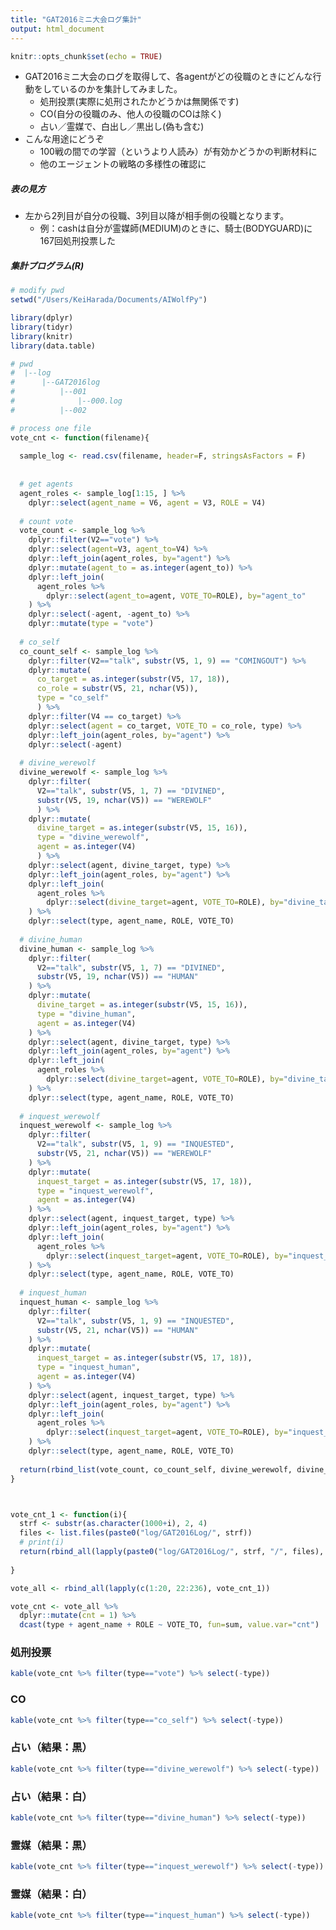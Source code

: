 ```yaml
---
title: "GAT2016ミニ大会ログ集計"
output: html_document
---
```


```r
knitr::opts_chunk$set(echo = TRUE)
```


* GAT2016ミニ大会のログを取得して、各agentがどの役職のときにどんな行動をしているのかを集計してみました。
	* 処刑投票(実際に処刑されたかどうかは無関係です)
	* CO(自分の役職のみ、他人の役職のCOは除く)
	* 占い／霊媒で、白出し／黒出し(偽も含む)
	
* こんな用途にどうぞ  
	* 100戦の間での学習（というより人読み）が有効かどうかの判断材料に
	* 他のエージェントの戦略の多様性の確認に

##### 表の見方

* 左から2列目が自分の役職、3列目以降が相手側の役職となります。
	* 例：cashは自分が霊媒師(MEDIUM)のときに、騎士(BODYGUARD)に167回処刑投票した
	

##### 集計プログラム(R)

```r
# modify pwd
setwd("/Users/KeiHarada/Documents/AIWolfPy")

library(dplyr)
library(tidyr)
library(knitr)
library(data.table)

# pwd
#  |--log
#      |--GAT2016log
#          |--001
#              |--000.log
#          |--002

# process one file
vote_cnt <- function(filename){
  
  sample_log <- read.csv(filename, header=F, stringsAsFactors = F)
  
  
  # get agents
  agent_roles <- sample_log[1:15, ] %>% 
    dplyr::select(agent_name = V6, agent = V3, ROLE = V4) 
  
  # count vote
  vote_count <- sample_log %>% 
    dplyr::filter(V2=="vote") %>% 
    dplyr::select(agent=V3, agent_to=V4) %>% 
    dplyr::left_join(agent_roles, by="agent") %>% 
    dplyr::mutate(agent_to = as.integer(agent_to)) %>% 
    dplyr::left_join(
      agent_roles %>% 
        dplyr::select(agent_to=agent, VOTE_TO=ROLE), by="agent_to"
    ) %>% 
    dplyr::select(-agent, -agent_to) %>% 
    dplyr::mutate(type = "vote")
  
  # co_self
  co_count_self <- sample_log %>% 
    dplyr::filter(V2=="talk", substr(V5, 1, 9) == "COMINGOUT") %>% 
    dplyr::mutate(
      co_target = as.integer(substr(V5, 17, 18)), 
      co_role = substr(V5, 21, nchar(V5)), 
      type = "co_self"
      ) %>% 
    dplyr::filter(V4 == co_target) %>% 
    dplyr::select(agent = co_target, VOTE_TO = co_role, type) %>% 
    dplyr::left_join(agent_roles, by="agent") %>% 
    dplyr::select(-agent)
    
  # divine_werewolf
  divine_werewolf <- sample_log %>% 
    dplyr::filter(
      V2=="talk", substr(V5, 1, 7) == "DIVINED", 
      substr(V5, 19, nchar(V5)) == "WEREWOLF"
      ) %>% 
    dplyr::mutate(
      divine_target = as.integer(substr(V5, 15, 16)), 
      type = "divine_werewolf", 
      agent = as.integer(V4)
      ) %>% 
    dplyr::select(agent, divine_target, type) %>% 
    dplyr::left_join(agent_roles, by="agent") %>% 
    dplyr::left_join(
      agent_roles %>% 
        dplyr::select(divine_target=agent, VOTE_TO=ROLE), by="divine_target"
    ) %>% 
    dplyr::select(type, agent_name, ROLE, VOTE_TO)
  
  # divine_human
  divine_human <- sample_log %>% 
    dplyr::filter(
      V2=="talk", substr(V5, 1, 7) == "DIVINED", 
      substr(V5, 19, nchar(V5)) == "HUMAN"
    ) %>% 
    dplyr::mutate(
      divine_target = as.integer(substr(V5, 15, 16)), 
      type = "divine_human", 
      agent = as.integer(V4)
    ) %>% 
    dplyr::select(agent, divine_target, type) %>% 
    dplyr::left_join(agent_roles, by="agent") %>% 
    dplyr::left_join(
      agent_roles %>% 
        dplyr::select(divine_target=agent, VOTE_TO=ROLE), by="divine_target"
    ) %>% 
    dplyr::select(type, agent_name, ROLE, VOTE_TO)
  
  # inquest_werewolf
  inquest_werewolf <- sample_log %>% 
    dplyr::filter(
      V2=="talk", substr(V5, 1, 9) == "INQUESTED", 
      substr(V5, 21, nchar(V5)) == "WEREWOLF"
    ) %>% 
    dplyr::mutate(
      inquest_target = as.integer(substr(V5, 17, 18)), 
      type = "inquest_werewolf", 
      agent = as.integer(V4)
    ) %>% 
    dplyr::select(agent, inquest_target, type) %>% 
    dplyr::left_join(agent_roles, by="agent") %>% 
    dplyr::left_join(
      agent_roles %>% 
        dplyr::select(inquest_target=agent, VOTE_TO=ROLE), by="inquest_target"
    ) %>% 
    dplyr::select(type, agent_name, ROLE, VOTE_TO)
  
  # inquest_human
  inquest_human <- sample_log %>% 
    dplyr::filter(
      V2=="talk", substr(V5, 1, 9) == "INQUESTED", 
      substr(V5, 21, nchar(V5)) == "HUMAN"
    ) %>% 
    dplyr::mutate(
      inquest_target = as.integer(substr(V5, 17, 18)), 
      type = "inquest_human", 
      agent = as.integer(V4)
    ) %>% 
    dplyr::select(agent, inquest_target, type) %>% 
    dplyr::left_join(agent_roles, by="agent") %>% 
    dplyr::left_join(
      agent_roles %>% 
        dplyr::select(inquest_target=agent, VOTE_TO=ROLE), by="inquest_target"
    ) %>% 
    dplyr::select(type, agent_name, ROLE, VOTE_TO)
  
  return(rbind_list(vote_count, co_count_self, divine_werewolf, divine_human, inquest_werewolf, inquest_human))
}



vote_cnt_1 <- function(i){
  strf <- substr(as.character(1000+i), 2, 4)
  files <- list.files(paste0("log/GAT2016Log/", strf))
  # print(i)
  return(rbind_all(lapply(paste0("log/GAT2016Log/", strf, "/", files), vote_cnt)))
  
}

vote_all <- rbind_all(lapply(c(1:20, 22:236), vote_cnt_1))

vote_cnt <- vote_all %>% 
  dplyr::mutate(cnt = 1) %>% 
  dcast(type + agent_name + ROLE ~ VOTE_TO, fun=sum, value.var="cnt")
```

### 処刑投票

```r
kable(vote_cnt %>% filter(type=="vote") %>% select(-type))
```

### CO

```r
kable(vote_cnt %>% filter(type=="co_self") %>% select(-type))
```

### 占い（結果：黒）

```r
kable(vote_cnt %>% filter(type=="divine_werewolf") %>% select(-type))
```

### 占い（結果：白）

```r
kable(vote_cnt %>% filter(type=="divine_human") %>% select(-type))
```

### 霊媒（結果：黒）

```r
kable(vote_cnt %>% filter(type=="inquest_werewolf") %>% select(-type))
```

### 霊媒（結果：白）

```r
kable(vote_cnt %>% filter(type=="inquest_human") %>% select(-type))
```